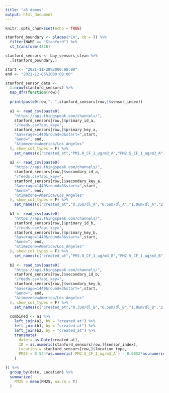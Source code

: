 ```yaml
---
title: "a5 demos"
output: html_document
---
```


```r
knitr::opts_chunk$set(echo = TRUE)
```

```r
stanford_boundary <- places("CA", cb = T) %>% 
  filter(NAME == "Stanford") %>% 
  st_transform(4326)

stanford_sensors <- bay_sensors_clean %>% 
  .[stanford_boundary,]

start <- "2021-11-28%2000:08:00"
end <- "2021-12-05%2000:08:00"

stanford_sensor_data <- 
  1:nrow(stanford_sensors) %>% 
  map_dfr(function(row){
  
  print(paste0(row,". ",stanford_sensors[row,]$sensor_index))
  
  a1 <- read_csv(paste0(
    "https://api.thingspeak.com/channels/",
    stanford_sensors[row,]$primary_id_a,
    "/feeds.csv?api_key=",
    stanford_sensors[row,]$primary_key_a,
    "&average=1440&round=3&start=",start,
    "&end=", end, 
    "&timezone=America/Los_Angeles"
  ), show_col_types = F) %>% 
    set_names(c("created_at","PM1.0_CF_1_ug/m3_A","PM2.5_CF_1_ug/m3_A","PM10.0_CF_1_ug/m3_A","Uptime_Minutes_A","RSSI_dbm_A","Temperature_F_A","Humidity_%_A","PM2.5_CF_ATM_ug/m3_A"))
      
  a2 <- read_csv(paste0(
    "https://api.thingspeak.com/channels/",
    stanford_sensors[row,]$secondary_id_a,
    "/feeds.csv?api_key=",
    stanford_sensors[row,]$secondary_key_a,
    "&average=1440&round=3&start=",start,
    "&end=", end, 
    "&timezone=America/Los_Angeles"
  ), show_col_types = F) %>% 
    set_names(c("created_at","0.3um/dl_A","0.5um/dl_A","1.0um/dl_A","2.5um/dl_A","5.0um/dl_A","10.0um/dl_A","PM1.0_CF_ATM_ug/m3_A","PM10_CF_ATM_ug/m3_A"))
    
  b1 <- read_csv(paste0(
    "https://api.thingspeak.com/channels/",
    stanford_sensors[row,]$primary_id_b,
    "/feeds.csv?api_key=",
    stanford_sensors[row,]$primary_key_b,
    "&average=1440&round=3&start=",start,
    "&end=", end, 
    "&timezone=America/Los_Angeles"
  ), show_col_types = F) %>% 
    set_names(c("created_at","PM1.0_CF_1_ug/m3_B","PM2.5_CF_1_ug/m3_B","PM10.0_CF_1_ug/m3_B","HEAP_B","ADC0_voltage_B","Atmos_Pres_B","Not_Used_B","PM2.5_CF_ATM_ug/m3_B"))
  
  b2 <- read_csv(paste0(
    "https://api.thingspeak.com/channels/",
    stanford_sensors[row,]$secondary_id_b,
    "/feeds.csv?api_key=",
    stanford_sensors[row,]$secondary_key_b,
    "&average=1440&round=3&start=",start,
    "&end=", end, 
    "&timezone=America/Los_Angeles"
  ), show_col_types = F) %>% 
    set_names(c("created_at","0.3um/dl_B","0.5um/dl_B","1.0um/dl_B","2.5um/dl_B","5.0um/dl_B","10.0um/dl_B","PM1.0_CF_ATM_ug/m3_B","PM10_CF_ATM_ug/m3_B"))
  
  combined <- a1 %>% 
    left_join(a2, by = "created_at") %>% 
    left_join(b1, by = "created_at") %>% 
    left_join(b2, by = "created_at") %>% 
    transmute(
      date = as.Date(created_at),
      ID = as.numeric(stanford_sensors[row,]$sensor_index),
      Location = stanford_sensors[row,]$location_type,
      PM25 = 0.524*as.numeric(`PM2.5_CF_1_ug/m3_A`) - 0.0852*as.numeric(`Humidity_%_A`) + 5.72
    )

}) %>% 
  group_by(date, Location) %>% 
  summarize(
    PM25 = mean(PM25, na.rm = T)
  )
```


